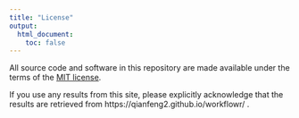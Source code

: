```yaml
---
title: "License"
output:
  html_document:
    toc: false
---
```


All source code and software in this repository are made available under the terms of the [MIT license](https://opensource.org/licenses/mit-license.html).

If you use any results from this site, please explicitly acknowledge that
the results are retrieved from https://qianfeng2.github.io/workflowr/ .

